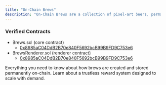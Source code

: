 ```yaml
---
title: "On-Chain Brews"
description: "On-Chain Brews are a collection of pixel-art beers, permanently stored on Ethereum and released one at a time through Dutch auctions lasting 420 blocks. Each new brew adds to the growing collection, and along the way a built-in randomness system occasionally unlocks surprise rewards. "
---
```


### Verified Contracts

- Brews.sol (core contract)
  - [0x8985aC04DdB2B70e840F5692bcB99B9FD9C753e6](https://sepolia.etherscan.io/address/0x8985aC04DdB2B70e840F5692bcB99B9FD9C753e6)
- BrewsRenderer.sol (renderer contract)
  - [0x8985aC04DdB2B70e840F5692bcB99B9FD9C753e6](https://sepolia.etherscan.io/address/0x8985aC04DdB2B70e840F5692bcB99B9FD9C753e6)

<Columns cols={2}>
  <Card title="Minting" icon="beer-mug" iconType="regular" href="/minting">
    Everything you need to know about how brews are created and stored permanently on-chain.
  </Card>
  <Card title="Rewards" icon="trophy" href="/rewards">
    Learn about a trustless reward system designed to scale with demand.
  </Card>
</Columns>